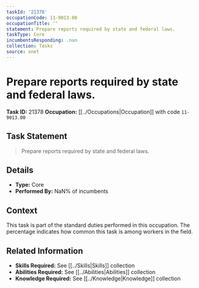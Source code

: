 ```yaml
---
taskId: '21378'
occupationCode: 11-9013.00
occupationTitle: ''
statement: Prepare reports required by state and federal laws.
taskType: Core
incumbentsResponding: .nan
collection: Tasks
source: onet
---
```

# Prepare reports required by state and federal laws.

**Task ID:** 21378
**Occupation:** [[../Occupations|Occupation]] with code `11-9013.00`

## Task Statement

> Prepare reports required by state and federal laws.

## Details

- **Type:** Core
- **Performed By:** NaN% of incumbents

## Context

This task is part of the standard duties performed in this occupation. The percentage indicates how common this task is among workers in the field.

## Related Information

- **Skills Required:** See [[../Skills|Skills]] collection
- **Abilities Required:** See [[../Abilities|Abilities]] collection
- **Knowledge Required:** See [[../Knowledge|Knowledge]] collection
